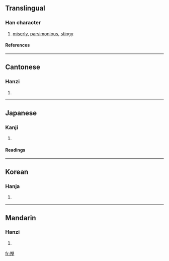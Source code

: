 {{see|悭}}

==Translingual==
===Han character===
{{Han char|rn=61|rad=心|as=11|sn=14|four=9701<sub>4</sub>|canj=心尸水土 (PSEG)}}
# [[miserly]], [[parsimonious]], [[stingy]]
====References====
{{Han ref|kx=0400.080|dkj=11140|dj=0740.040|hdz=42345.050|uh=6173|ud=24947|bh=E1C7|bd=57799}}

----
==Cantonese==
===Hanzi===
{{yue-hanzi|jyut=|y=han1}}
# {{defn|Cantonese}}

----
==Japanese==
===Kanji===
{{ja-kanji|grade=|rs=心11}}
# {{defn|Japanese}} 
====Readings====
{{ja-readings|on=[[かん]] (kan), [[けん]] (ken)|kun=[[おしむ]] (oshimu)}}

----
==Korean==
===Hanja===
{{ko-hanja|hangeul=간|eumhun=|rv=gan|mr=kan|y=kan}}
# {{defn|Korean}}

----
==Mandarin==
===Hanzi===
{{cmn-hanzi|sim=悭|pin=[[qiān]] (qian1)|wg=ch'ien<sup>1</sup>}}
# {{defn|Mandarin}}

[[fr:慳]]